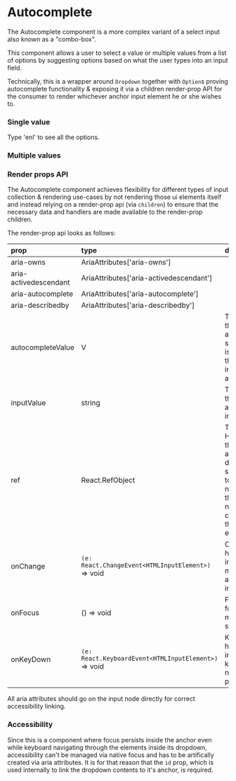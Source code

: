 
# Autocomplete

The Autocomplete component is a more complex variant of a select input also known as a "combo-box".

This component allows a user to select a value or multiple values from a list of options by suggesting options based on what the user types into an input field.

Technically, this is a wrapper around `Dropdown` together with `Option`s proving autocomplete functionality & exposing it via a children render-prop API for the consumer to render whichever anchor input element he or she wishes to.

### Single value

Type 'enl' to see all the options.

<Canvas>
    <Story id="proton-ui-autocomplete--single" />
</Canvas>

### Multiple values

<Canvas>
    <Story id="proton-ui-autocomplete--multiple" />
</Canvas>

### Render props API

The Autocomplete component achieves flexibility for different types of input collection & rendering use-cases by not rendering those ui elements itself and instead relying on a render-prop api (via `children`) to ensure that the necessary data and handlers are made available to the render-prop children.

The render-prop api looks as follows:

| prop | type | description |
|:--- |:--- |:--- |
| aria-owns | AriaAttributes['aria-owns'] |
| aria-activedescendant | AriaAttributes['aria-activedescendant'] |
| aria-autocomplete | AriaAttributes['aria-autocomplete'] |
| aria-describedby | AriaAttributes['aria-describedby'] |
| autocompleteValue | V | The value of the autocomplete, same as what is passed as the `value` prop inside the autocomplete |
| inputValue | string | The value of the autocomplete's input |
| ref | React.RefObject | The ref for the HTML node the autocomplete dropdown should attach to, this doesn't need to go on the input necessarily as can be seen in the `multiple` example |
| onChange | `(e: React.ChangeEvent<HTMLInputElement>)` => void | Change handler for the input to manage autocomplete input state. |
| onFocus | () => void | Focus handler for the input to manage open state. |
| onKeyDown | `(e: React.KeyboardEvent<HTMLInputElement>)` => void | Keydown handler for the input for keyboard navigation purposes. |

All aria attributes should go on the input node directly for correct accessibility linking.

### Accessibility

Since this is a component where focus persists inside the anchor even while keyboard navigating through the elements inside its dropdown, accessibility can't be managed via native focus and has to be artifically created via aria attributes. It is for that reason that the `id` prop, which is used internally to link the dropdown contents to it's anchor, is required.

<ArgsTable of={AutocompleteTwo} />
